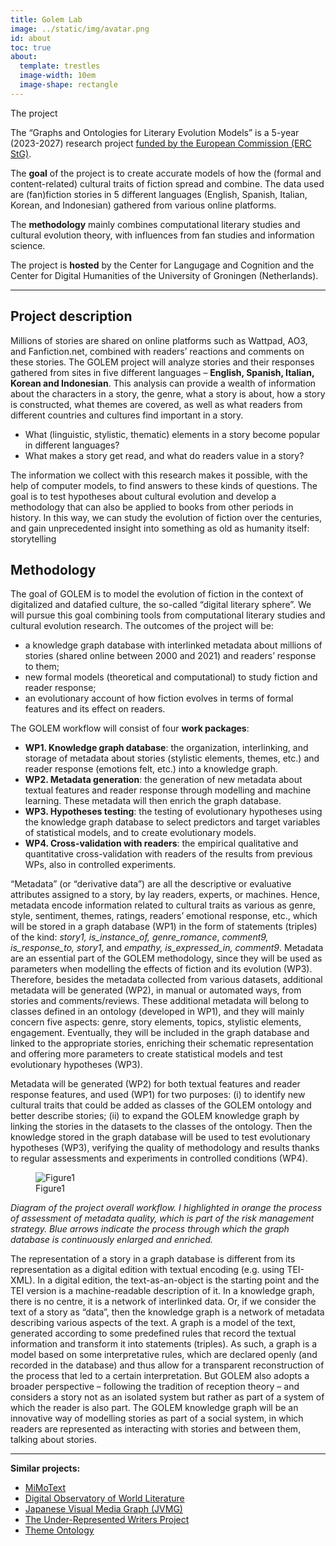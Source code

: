 ```yaml
---
title: Golem Lab
image: ../static/img/avatar.png
id: about
toc: true
about:
  template: trestles
  image-width: 10em
  image-shape: rectangle
---
```


::: habout
The project
:::

The "Graphs and Ontologies for Literary Evolution Models" is a 5-year (2023-2027) research project [funded by the European Commission (ERC StG)](https://cordis.europa.eu/project/id/101040938).

The **goal** of the project is to create accurate models of how the (formal and content-related) cultural traits of fiction spread and combine. The data used are (fan)fiction stories in 5 different languages (English, Spanish, Italian, Korean, and Indonesian) gathered from various online platforms.

The **methodology** mainly combines computational literary studies and cultural evolution theory, with influences from fan studies and information science.

The project is **hosted** by the Center for Langugage and Cognition and the Center for Digital Humanities of the University of Groningen (Netherlands).

------------------------------------------------------------------------

## Project description

Millions of stories are shared on online platforms such as Wattpad, AO3, and Fanfiction.net, combined with readers' reactions and comments on these stories. The GOLEM project will analyze stories and their responses gathered from sites in five different languages -- **English, Spanish, Italian, Korean and Indonesian**. This analysis can provide a wealth of information about the characters in a story, the genre, what a story is about, how a story is constructed, what themes are covered, as well as what readers from different countries and cultures find important in a story.

-   What (linguistic, stylistic, thematic) elements in a story become popular in different languages?
-   What makes a story get read, and what do readers value in a story?

The information we collect with this research makes it possible, with the help of computer models, to find answers to these kinds of questions. The goal is to test hypotheses about cultural evolution and develop a methodology that can also be applied to books from other periods in history. In this way, we can study the evolution of fiction over the centuries, and gain unprecedented insight into something as old as humanity itself: storytelling

## Methodology

The goal of GOLEM is to model the evolution of fiction in the context of digitalized and datafied culture, the so-called "digital literary sphere". We will pursue this goal combining tools from computational literary studies and cultural evolution research. The outcomes of the project will be:

-   a knowledge graph database with interlinked metadata about millions of stories (shared online between 2000 and 2021) and readers' response to them;
-   new formal models (theoretical and computational) to study fiction and reader response;
-   an evolutionary account of how fiction evolves in terms of formal features and its effect on readers.

The GOLEM workflow will consist of four **work packages**:

-   **WP1. Knowledge graph database**: the organization, interlinking, and storage of metadata about stories (stylistic elements, themes, etc.) and reader response (emotions felt, etc.) into a knowledge graph.
-   **WP2. Metadata generation**: the generation of new metadata about textual features and reader response through modelling and machine learning. These metadata will then enrich the graph database.
-   **WP3. Hypotheses testing**: the testing of evolutionary hypotheses using the knowledge graph database to select predictors and target variables of statistical models, and to create evolutionary models.
-   **WP4. Cross-validation with readers**: the empirical qualitative and quantitative cross-validation with readers of the results from previous WPs, also in controlled experiments.

"Metadata" (or "derivative data") are all the descriptive or evaluative attributes assigned to a story, by lay readers, experts, or machines. Hence, metadata encode information related to cultural traits as various as genre, style, sentiment, themes, ratings, readers' emotional response, etc., which will be stored in a graph database (WP1) in the form of statements (triples) of the kind: *story1, is_instance_of, genre_romance*, *comment9, is_response_to, story1*, and *empathy, is_expressed_in, comment9*. Metadata are an essential part of the GOLEM methodology, since they will be used as parameters when modelling the effects of fiction and its evolution (WP3). Therefore, besides the metadata collected from various datasets, additional metadata will be generated (WP2), in manual or automated ways, from stories and comments/reviews. These additional metadata will belong to classes defined in an ontology (developed in WP1), and they will mainly concern five aspects: genre, story elements, topics, stylistic elements, engagement. Eventually, they will be included in the graph database and linked to the appropriate stories, enriching their schematic representation and offering more parameters to create statistical models and test evolutionary hypotheses (WP3).

Metadata will be generated (WP2) for both textual features and reader response features, and used (WP1) for two purposes: (i) to identify new cultural traits that could be added as classes of the GOLEM ontology and better describe stories; (ii) to expand the GOLEM knowledge graph by linking the stories in the datasets to the classes of the ontology. Then the knowledge stored in the graph database will be used to test evolutionary hypotheses (WP3), verifying the quality of methodology and results thanks to regular assessments and experiments in controlled conditions (WP4).

![Figure1](../static/img/fig1.png){out-width="200%"}

*Diagram of the project overall workflow. I highlighted in orange the process of assessment of metadata quality, which is part of the risk management strategy. Blue arrows indicate the process through which the graph database is continuously enlarged and enriched.*

The representation of a story in a graph database is different from its representation as a digital edition with textual encoding (e.g. using TEI-XML). In a digital edition, the text-as-an-object is the starting point and the TEI version is a machine-readable description of it. In a knowledge graph, there is no centre, it is a network of interlinked data. Or, if we consider the text of a story as "data", then the knowledge graph is a network of metadata describing various aspects of the text. A graph is a model of the text, generated according to some predefined rules that record the textual information and transform it into statements (triples). As such, a graph is a model based on some interpretative rules, which are declared openly (and recorded in the database) and thus allow for a transparent reconstruction of the process that led to a certain interpretation. But GOLEM also adopts a broader perspective -- following the tradition of reception theory -- and considers a story not as an isolated system but rather as part of a system of which the reader is also part. The GOLEM knowledge graph will be an innovative way of modelling stories as part of a social system, in which readers are represented as interacting with stories and between them, talking about stories.

------------------------------------------------------------------------

**Similar projects:**

- [MiMoText](https://mimotext.uni-trier.de/en)
- [Digital Observatory of World Literature](https://www.temporal-communities.de/research/digital-communities/projects/digital-observatory-world-literature)
- [Japanese Visual Media Graph (JVMG)](https://jvmg.iuk.hdm-stuttgart.de)
- [The Under-Represented Writers Project](https://underrepresented.di.unito.it)
- [Theme Ontology](https://www.themeontology.org/)
